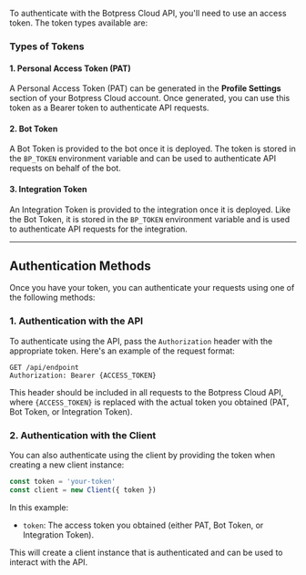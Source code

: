 To authenticate with the Botpress Cloud API, you'll need to use an access token. The token types available are:

### Types of Tokens

#### 1. Personal Access Token (PAT)

A Personal Access Token (PAT) can be generated in the **Profile Settings** section of your Botpress Cloud account. Once generated, you can use this token as a Bearer token to authenticate API requests.

#### 2. Bot Token

A Bot Token is provided to the bot once it is deployed. The token is stored in the `BP_TOKEN` environment variable and can be used to authenticate API requests on behalf of the bot.

#### 3. Integration Token

An Integration Token is provided to the integration once it is deployed. Like the Bot Token, it is stored in the `BP_TOKEN` environment variable and is used to authenticate API requests for the integration.

---

## Authentication Methods

Once you have your token, you can authenticate your requests using one of the following methods:

### 1. Authentication with the API

To authenticate using the API, pass the `Authorization` header with the appropriate token. Here's an example of the request format:

```http
GET /api/endpoint
Authorization: Bearer {ACCESS_TOKEN}
```

This header should be included in all requests to the Botpress Cloud API, where `{ACCESS_TOKEN}` is replaced with the actual token you obtained (PAT, Bot Token, or Integration Token).

### 2. Authentication with the Client

You can also authenticate using the client by providing the token when creating a new client instance:

```javascript
const token = 'your-token'
const client = new Client({ token })
```

In this example:
- `token`: The access token you obtained (either PAT, Bot Token, or Integration Token).

This will create a client instance that is authenticated and can be used to interact with the API.